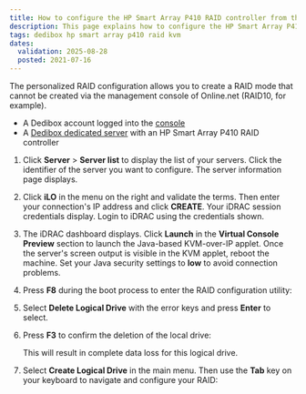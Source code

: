 ```yaml
---
title: How to configure the HP Smart Array P410 RAID controller from the KVM
description: This page explains how to configure the HP Smart Array P410 RAID controller on a Scaleway Dedibox from the KVM
tags: dedibox hp smart array p410 raid kvm
dates:
  validation: 2025-08-28
  posted: 2021-07-16
---
```




The personalized RAID configuration allows you to create a RAID mode that cannot be created via the management console of Online.net (RAID10, for example).

<Requirements />

- A Dedibox account logged into the [console](https://console.online.net)
- A [Dedibox dedicated server](https://www.scaleway.com/en/dedibox/) with an HP Smart Array P410 RAID controller

1. Click **Server** > **Server list** to display the list of your servers. Click the identifier of the server you want to configure. The server information page displays.
2. Click **iLO** in the menu on the right and validate the terms. Then enter your connection's IP address and click **CREATE**. Your iDRAC session credentials display. Login to iDRAC using the credentials shown.
3. The iDRAC dashboard displays. Click **Launch** in the **Virtual Console Preview** section to launch the Java-based KVM-over-IP applet. Once the server's screen output is visible in the KVM applet, reboot the machine.
    <Message type="tip">
      Set your Java security settings to **low** to avoid connection problems.
    </Message>
4. Press **F8** during the boot process to enter the RAID configuration utility:
    <Lightbox image={image} alt="" />
5. Select **Delete Logical Drive** with the error keys and press **Enter** to select.
    <Lightbox image={image2} alt="" />
6. Press **F3** to confirm the deletion of the local drive:
    <Lightbox image={image3} alt="" />

    <Message type="important">
      This will result in complete data loss for this logical drive.
    </Message>
7. Select **Create Logical Drive** in the main menu. Then use the **Tab** key on your keyboard to navigate and configure your RAID:
    <Lightbox image={image4} alt="" />


